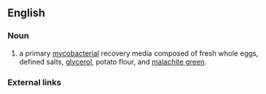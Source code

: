 ==English==

===Noun===
{{en-noun|-}}

# a primary [[mycobacterial]] recovery media composed of fresh whole eggs, defined salts, [[glycerol]], potato flour, and [[malachite green]].

===External links===
{{pedia}}